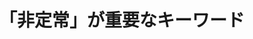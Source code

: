 ﻿---
title: "「非定常」が重要なキーワード"
category: "物質理工学院"
vol: 61
interviewee: "相田 隆司 "
url: ""
tags: []
pdf: "61-1.pdf"
career: ""
preface: "化石燃料の枯渇、環境汚染などの諸問題により新たなエネルギー供給源として燃料電池が近年大変注目を浴びている。しかし、その燃料となる不純物の少ない純粋な水素は自然界にはほとんど存在しない。そこで、人工的な水素の製造、精製の研究が必要となる。多くの研究者が定常的な触媒による水素精製の研究を行っている。一方、今回訪れた相田では非定常操作という日本では珍しい独自の研究をしている。数ある研究の中で擬似移動層反応器を用いた水素精製について話を伺った。"
---
